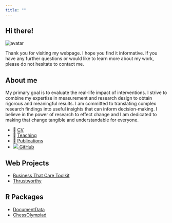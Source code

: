 ```yaml
---
title: ""
---
```


## Hi there!

<img class="avatar" src="img/yo.JPEG" alt="avatar">

Thank you for visiting my webpage. I hope you find it informative. If you have any further questions or would like to learn more about my work, please do not hesitate to contact me.

## About me

My primary goal is to evaluate the real-life impact of interventions. I strive to combine my expertise in measurement and research design to obtain rigorous and meaningful results. I am committed to translating complex research findings into useful insights that can inform decision-making. I believe in the power of research to effect change and I am dedicated to making that change tangible and understandable for everyone.

-   📰 [CV](https://github.com/focardozom/cv/blob/main/cv/cv.pdf)
-   🧑 [Teaching](https://github.com/focardozom/Advanced-Research-Methods)
-   📝 [Publications](https://orcid.org/0000-0002-1925-4954)
-   [![](img/github.svg) GitHub](https://github.com/focardozom)

## Web Projects

- [Business That Care Toolkit](https://test-toolkit.netlify.app/)
- [Thrustworthy](https://francisco-cardozo.shinyapps.io/thrusworthy/)

## R Packages

- [DocumentData](https://github.com/focardozom/DocumentData)
- [ChessOlympiad](https://github.com/focardozom/ChessOlympiad22)